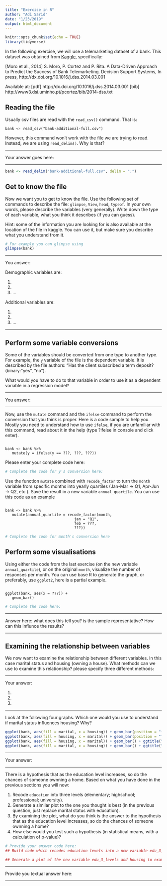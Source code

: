 ```yaml
---
title: "Exercise in R"
author: "Adi Sarid"
date: "1/23/2019"
output: html_document
---
```


```r
knitr::opts_chunk$set(echo = TRUE)
library(tidyverse)
```

In the following exercise, we will use a telemarketing dataset of a bank.
This dataset was obtained from [Kaggle](https://www.kaggle.com/henriqueyamahata/bank-marketing), specifically:

[Moro et al., 2014] S. Moro, P. Cortez and P. Rita. A Data-Driven Approach to Predict the Success of Bank Telemarketing. Decision Support Systems, In press, http://dx.doi.org/10.1016/j.dss.2014.03.001

Available at: [pdf] http://dx.doi.org/10.1016/j.dss.2014.03.001
              [bib] http://www3.dsi.uminho.pt/pcortez/bib/2014-dss.txt

## Reading the file

Usually csv files are read with the `read_csv()` command. That is:

```
bank <- read_csv("bank-additional-full.csv")
```

However, this command won't work with the file we are trying to read. Instead, we are using `read_delim()`. Why is that?

*** 

Your answer goes here:


***

```r
bank <- read_delim("bank-additional-full.csv", delim = ";")
```

## Get to know the file

Now we want you to get to know the file. Use the following set of commands to describe the file: `glimpse`, `View`, `head`, `typeof`. In your own words, please describe the variables (very generally). Write down the type of each variable, what you think it describes (if you can guess).

Hint: some of the information you are looking for is also available at the location of the file in kaggle. You can use it, but make sure you describe what you understand from it.

```r
# For example you can glimpse using
glimpse(bank)

```

***

You answer:

Demographic variables are:

   1.
   2.
   3. ...

Additional variables are:

   1.
   2. 
   3. ...

***

## Perform some variable conversions

Some of the variables should be converted from one type to another type. For example, the `y` variable of the file is the dependent variable. It is described by the file authors: "Has the client subscribed a term deposit? (binary: "yes", "no").

What would you have to do to that variable in order to use it as a dependent variable in a regression model?

***

You answer:



***

Now, use the `mutate` command and the `ifelse` command to perform the conversion that you think is proper. Here is a code sample to help you. Mostly you need to understand how to use `ifelse`, if you are unfamiliar with this command, read about it in the help (type ?ifelse in console and click enter).

```

bank <- bank %>% 
   mutate(y = ifelse(y == ???, ???, ???))

```

Please enter your complete code here:

```r
# Complete the code for y's conversion here:


```

Use the function `mutate` combined with `recode_factor` to turn the `month` variable from specific months into yearly quartiles (Jan-Mar -> Q1, Apr-Jun -> Q2, etc.). Save the result in a new variable `annual_quartile`. You can use this code as an example

```

bank <- bank %>% 
   mutate(annual_quartile = recode_factor(month,
                               jan = "Q1",
                               feb = ???,
                               ???))

```

```r
# Complete the code for month's conversion here


```

## Perform some visualisations

Using either the code from the last exercise (on the new variable `annual_quartile`), or on the original `month`, visualize the number of responses per month. You can use base R to generate the graph, or preferably, use `ggplot2`, here is a partial example.

```

ggplot(bank, aes(x = ???)) + 
   geom_bar()

```

```r
# Complete the code here:


```

***

Answer here: what does this tell you? is the sample representative? How can this influnce the results?

***

## Examining the relationship between variables

We now want to examine the relationship between different variables. In this case marital status and housing (owning a house). What methods can we use to examine this relationship? please specify three different methods:

***

Your answer:

   1. 
   2. 
   3. 

***

Look at the following four graphs. Which one would you use to understand if marital status influences housing? Why?

```r

ggplot(bank, aes(fill = marital, x = housing)) + geom_bar(position = "fill") + ggtitle("Chart1")
ggplot(bank, aes(fill = housing, x = marital)) + geom_bar(position = "fill") + ggtitle("Chart2")
ggplot(bank, aes(fill = housing, x = marital)) + geom_bar() + ggtitle("Chart3")
ggplot(bank, aes(fill = marital, x = housing)) + geom_bar() + ggtitle("Chart4")

```

***

Your answer:

***

There is a hypothesis that as the education level increases, so do the chances of someone ownning a home. Based on what you have done in the previous sections you will now:

   1. Recode `education` into three levels (elementary; highschool; professional; university).
   2. Generate a similar plot to the one you thought is best (in the previous question, just replace marital status with education).
   3. By examining the plot, what do you think is the answer to the hypothesis that as the education level increases, so do the chances of someone ownning a home?
   4. How else would you test such a hypothesis (in statistical means, with a calculation of p-value)?


```r
# Provide your answer code here:
## Build code which recodes education levels into a new variable edu_3_levels

## Generate a plot of the new variable edu_3_levels and housing to examin the hypothesis


```

***

Provide you textual answer here:

***